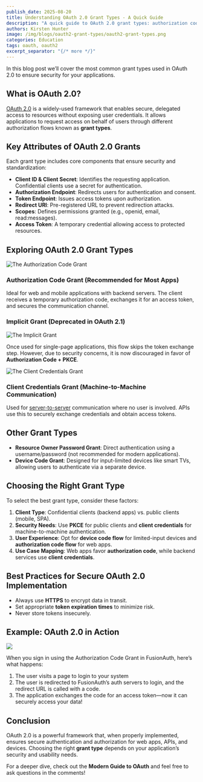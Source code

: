 ```yaml
---
publish_date: 2025-08-20
title: Understanding OAuth 2.0 Grant Types - A Quick Guide
description: "A quick guide to OAuth 2.0 grant types: authorization code, implicit (deprecated), client credentials, and more. Choose the best flow for web apps, APIs, and devices."
authors: Kirsten Hunter
image: /img/blogs/oauth2-grant-types/oauth2-grant-types.png
categories: Education
tags: oauth, oauth2
excerpt_separator: "{/* more */}"
---
```


In this blog post we’ll cover the most common grant types used in OAuth 2.0 to ensure security for your applications.

## What is OAuth 2.0?

[OAuth 2.0](/articles/oauth/modern-guide-to-oauth) is a widely-used framework that enables secure, delegated access to resources without exposing user credentials. It allows applications to request access on behalf of users through different authorization flows known as **grant types**.

## Key Attributes of OAuth 2.0 Grants

Each grant type includes core components that ensure security and standardization:

- **Client ID & Client Secret**: Identifies the requesting application. Confidential clients use a secret for authentication.
- **Authorization Endpoint**: Redirects users for authentication and consent.
- **Token Endpoint**: Issues access tokens upon authorization.
- **Redirect URI**: Pre-registered URL to prevent redirection attacks.
- **Scopes**: Defines permissions granted (e.g., openid, email, read:messages).
- **Access Token**: A temporary credential allowing access to protected resources.

## Exploring OAuth 2.0 Grant Types

![The Authorization Code Grant](/img/blogs/oauth2-grant-types/authorization-code-grant-diagram.png)

### Authorization Code Grant (Recommended for Most Apps)

Ideal for web and mobile applications with backend servers. The client receives a temporary authorization code, exchanges it for an access token, and secures the communication channel.

### Implicit Grant (Deprecated in OAuth 2.1)

![The Implicit Grant](/img/blogs/oauth2-grant-types/implicit-grant-diagram.png)

Once used for single-page applications, this flow skips the token exchange step. However, due to security concerns, it is now discouraged in favor of **Authorization Code + PKCE**.

![The Client Credentials Grant](/img/blogs/oauth2-grant-types/client-credentials-grant-diagram.png)

### Client Credentials Grant (Machine-to-Machine Communication)

Used for [server-to-server](/feature/machine-to-machine) communication where no user is involved. APIs use this to securely exchange credentials and obtain access tokens.

## Other Grant Types

- **Resource Owner Password Grant**: Direct authentication using a username/password (not recommended for modern applications).
- **Device Code Grant**: Designed for input-limited devices like smart TVs, allowing users to authenticate via a separate device.

## Choosing the Right Grant Type

To select the best grant type, consider these factors:

1. **Client Type**: Confidential clients (backend apps) vs. public clients (mobile, SPA).
2. **Security Needs**: Use **PKCE** for public clients and **client credentials** for machine-to-machine authentication.
3. **User Experience**: Opt for **device code flow** for limited-input devices and **authorization code flow** for web apps.
4. **Use Case Mapping**: Web apps favor **authorization code**, while backend services use **client credentials**.

## Best Practices for Secure OAuth 2.0 Implementation

- Always use **HTTPS** to encrypt data in transit.
- Set appropriate **token expiration times** to minimize risk.
- Never store tokens insecurely.

## Example: OAuth 2.0 in Action

![](/img/blogs/id-business-value/id-business-value.png)

When you sign in using the Authorization Code Grant in FusionAuth, here’s what happens:

1. The user visits a page to login to your system
2. The user is redirected to FusionAuth’s auth servers to login, and the redirect URL is called with a code.
3. The application exchanges the code for an access token—now it can securely access your data!

## Conclusion

OAuth 2.0 is a powerful framework that, when properly implemented, ensures secure authentication and authorization for web apps, APIs, and devices. Choosing the right **grant type** depends on your application’s security and usability needs.

For a deeper dive, check out the **Modern Guide to OAuth** and feel free to ask questions in the comments!
